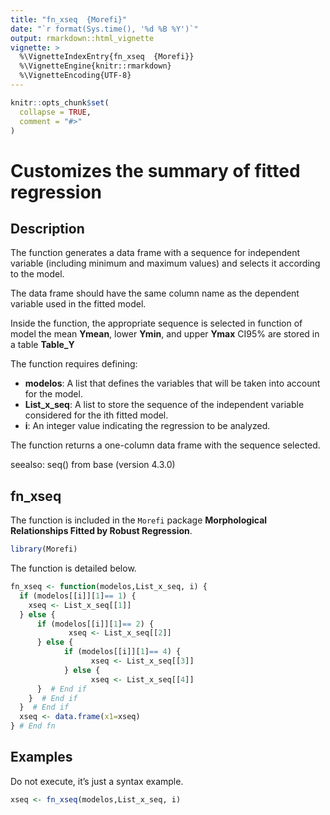 ```yaml
---
title: "fn_xseq  {Morefi}"
date: "`r format(Sys.time(), '%d %B %Y')`"
output: rmarkdown::html_vignette
vignette: >
  %\VignetteIndexEntry{fn_xseq  {Morefi}}
  %\VignetteEngine{knitr::rmarkdown}
  %\VignetteEncoding{UTF-8}
---
```



```r
knitr::opts_chunk$set(
  collapse = TRUE,
  comment = "#>"
)
```


# Customizes the summary of fitted regression

## Description


The function generates a data frame with a sequence for independent variable
(including minimum and maximum values) and selects it according to the model.

The data frame should have the same column name as the dependent variable
used in the fitted model.

Inside the function, the appropriate sequence is selected in function of model
the mean **Ymean**, lower **Ymin**, and upper **Ymax** CI95% are stored in a table **Table_Y**


The function requires defining:

 * **modelos**: A list that defines the variables that will be taken into account for the model.
 * **List_x_seq**: A list to store the sequence of the independent variable considered for the ith fitted model.
 * **i**:  An integer value indicating the regression to be analyzed.
 

The function returns a one-column data frame with the sequence selected. 

seealso: seq() from base (version 4.3.0)


## fn_xseq


The function is included in the `Morefi` package **Morphological Relationships Fitted by Robust Regression**.


```r
library(Morefi)
```


The function is detailed below.


```r
fn_xseq <- function(modelos,List_x_seq, i) {
  if (modelos[[i]][1]== 1) {
    xseq <- List_x_seq[[1]]
  } else {
      if (modelos[[i]][1]== 2) {
             xseq <- List_x_seq[[2]]
      } else {
            if (modelos[[i]][1]== 4) {
                  xseq <- List_x_seq[[3]]
            } else {
                  xseq <- List_x_seq[[4]]
      }  # End if                  
    }  # End if
  }  # End if
  xseq <- data.frame(x1=xseq)
} # End fn
```





## Examples


Do not execute, it's just a syntax example.
<!-- Falta describir el ejemplo y que corra.... -->

```r
xseq <- fn_xseq(modelos,List_x_seq, i)
```
